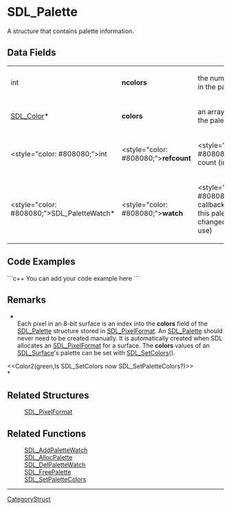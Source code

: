 <!-- pragma section-numbers off -->
<!-- pragma disable-camelcase -->

= SDL_Palette =
A structure that contains palette information.


== Data Fields ==
{|
|int
|'''ncolors'''
|the number of colors in the palette
|-
|[[SDL_Color]]*
|'''colors'''
|an array of colors in the palette
|-
|<style="color: #808080;">int
|<style="color: #808080;">'''refcount'''
|<style="color: #808080;">reference count (internal use)
|-
|<style="color: #808080;">SDL_Palette<code></code>Watch*
|<style="color: #808080;">'''watch'''
|<style="color: #808080;">a list of callbacks called when this palette has changed (internal use)
|}

== Code Examples ==
```c++
You can add your code example here
```

== Remarks ==
*<br/>Each pixel in an 8-bit surface is an index into the '''colors''' field of the [[SDL_Palette]] structure stored in [[SDL_PixelFormat]]. An [[SDL_Palette]] should never need to be created manually. It is automatically created when SDL allocates an [[SDL_PixelFormat]] for a surface. The '''colors''' values of an [[SDL_Surface]]'s palette can be set with [[SDL_SetColors]]().

<<Color2(green,Is SDL_SetColors now SDL_SetPaletteColors?)>><br/>*

== Related Structures ==
:[[SDL_PixelFormat]]

== Related Functions ==
:[[SDL_AddPaletteWatch]]
:[[SDL_AllocPalette]]
:[[SDL_DelPaletteWatch]]
:[[SDL_FreePalette]]
:[[SDL_SetPaletteColors]]

----
[[CategoryStruct]]

